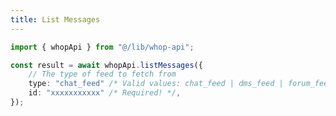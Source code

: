 ```yaml
---
title: List Messages
---
```


```typescript
import { whopApi } from "@/lib/whop-api";

const result = await whopApi.listMessages({
	// The type of feed to fetch from
	type: "chat_feed" /* Valid values: chat_feed | dms_feed | forum_feed | livestream_feed | universal_post | user */ /* Required! */,
	id: "xxxxxxxxxxx" /* Required! */,
});

```
